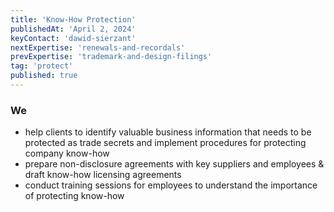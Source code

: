 ```yaml
---
title: 'Know-How Protection'
publishedAt: 'April 2, 2024'
keyContact: 'dawid-sierzant'
nextExpertise: 'renewals-and-recordals'
prevExpertise: 'trademark-and-design-filings'
tag: 'protect'
published: true
---
```


### We

- help clients to identify valuable business information that needs to be protected as trade secrets and implement procedures for protecting company know-how
- prepare non-disclosure agreements with key suppliers and employees & draft know-how licensing agreements
- conduct training sessions for employees to understand the importance of protecting know-how